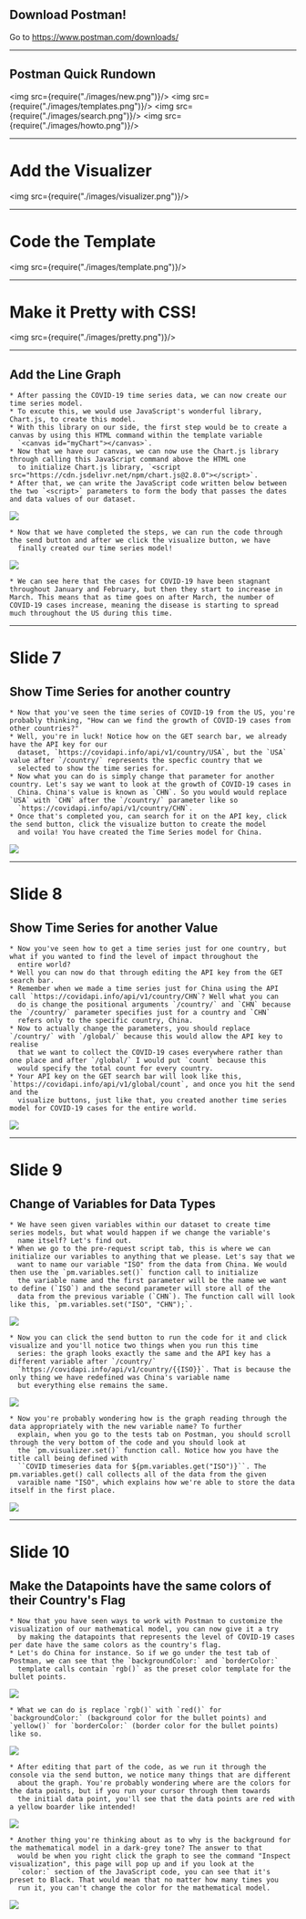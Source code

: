 
## Download Postman!

Go to <a href='https://www.postman.com/downloads/'>https://www.postman.com/downloads/</a>

---

## Postman Quick Rundown

<img src={require("./images/new.png")}/>
<img src={require("./images/templates.png")}/>
<img src={require("./images/search.png")}/>
<img src={require("./images/howto.png")}/>

---

# Add the Visualizer

<img src={require("./images/visualizer.png")}/>

---

# Code the Template

<img src={require("./images/template.png")}/>

---

# Make it Pretty with CSS!

<img src={require("./images/pretty.png")}/>

---

## Add the Line Graph



```notes
* After passing the COVID-19 time series data, we can now create our time series model.
* To excute this, we would use JavaScript's wonderful library, Chart.js, to create this model.
* With this library on our side, the first step would be to create a canvas by using this HTML command within the template variable
  `<canvas id="myChart"></canvas>`.
* Now that we have our canvas, we can now use the Chart.js library through calling this JavaScript command above the HTML one
  to initialize Chart.js library, `<script src="https://cdn.jsdelivr.net/npm/chart.js@2.8.0"></script>`.
* After that, we can write the JavaScript code written below between the two `<script>` parameters to form the body that passes the dates and data values of our dataset.
```
<img src = "https://www.picturepaste.ca/images/2020/04/10/Capture563ae9be88c35cd7.png"/>

```notes
* Now that we have completed the steps, we can run the code through the send button and after we click the visualize button, we have
  finally created our time series model!
```
<img src = "https://miro.medium.com/max/1400/1*DHhYaM-crW_ev_x3abAdWw.png"/>
  
 ```notes
 * We can see here that the cases for COVID-19 have been stagnant throughout January and February, but then they start to increase in March. This means that as time goes on after March, the number of COVID-19 cases increase, meaning the disease is starting to spread much throughout the US during this time.
```

---

# Slide 7

## Show Time Series for another country

```notes
* Now that you've seen the time series of COVID-19 from the US, you're probably thinking, "How can we find the growth of COVID-19 cases from other countries?"
* Well, you're in luck! Notice how on the GET search bar, we already have the API key for our 
  dataset, `https://covidapi.info/api/v1/country/USA`, but the `USA` value after `/country/` represents the specfic country that we
  selected to show the time series for.
* Now what you can do is simply change that parameter for another country. Let's say we want to look at the growth of COVID-19 cases in 
  China. China's value is known as `CHN`. So you would would replace `USA` with `CHN` after the `/country/` parameter like so
  `https://covidapi.info/api/v1/country/CHN`.
* Once that's completed you, can search for it on the API key, click the send button, click the visualize button to create the model 
  and voila! You have created the Time Series model for China.
```
<img src = "https://miro.medium.com/max/1000/1*YrWv1YwhYwZ04tceaKmFGw.png"/>

---

# Slide 8

## Show Time Series for another Value

```notes
* Now you've seen how to get a time series just for one country, but what if you wanted to find the level of impact throughout the
  entire world?
* Well you can now do that through editing the API key from the GET search bar. 
* Remember when we made a time series just for China using the API call `https://covidapi.info/api/v1/country/CHN`? Well what you can
  do is change the positional arguments `/country/` and `CHN` because the `/country/` parameter specifies just for a country and `CHN`
  refers only to the specific country, China.
* Now to actually change the parameters, you should replace `/country/` with `/global/` because this would allow the API key to realise
  that we want to collect the COVID-19 cases everywhere rather than one place and after `/global/` I would put `count` because this
  would specify the total count for every country.
* Your API key on the GET search bar will look like this, `https://covidapi.info/api/v1/global/count`, and once you hit the send and the
  visualize buttons, just like that, you created another time series model for COVID-19 cases for the entire world.
```
<img src = "https://www.picturepaste.ca/images/2020/04/10/global.png"/>
  
---

# Slide 9

## Change of Variables for Data Types

```notes
* We have seen given variables within our dataset to create time series models, but what would happen if we change the variable's
  name itself? Let's find out.
* When we go to the pre-request script tab, this is where we can initialize our variables to anything that we please. Let's say that we
  want to name our variable "ISO" from the data from China. We would then use the `pm.variables.set()` function call to initialize
  the variable name and the first parameter will be the name we want to define (`ISO`) and the second parameter will store all of the
  data from the previous variable (`CHN`). The function call will look like this, `pm.variables.set("ISO", "CHN");`.
```
<img src = "https://www.picturepaste.ca/images/2020/04/10/ISO.png"/>

```notes
* Now you can click the send button to run the code for it and click visualize and you'll notice two things when you run this time 
  series: the graph looks exactly the same and the API key has a different variable after `/country/` 
  `https://covidapi.info/api/v1/country/{{ISO}}`. That is because the only thing we have redefined was China's variable name
  but everything else remains the same.
```
  
<img src = "https://miro.medium.com/max/1000/1*YrWv1YwhYwZ04tceaKmFGw.png"/>
  
```notes
* Now you're probably wondering how is the graph reading through the data appropriately with the new variable name? To further
  explain, when you go to the tests tab on Postman, you should scroll through the very bottom of the code and you should look at
  the `pm.visualizer.set()` function call. Notice how you have the title call being defined with 
  ``COVID timeseries data for ${pm.variables.get("ISO")}``. The pm.variables.get() call collects all of the data from the given 
  varaible name "ISO", which explains how we're able to store the data itself in the first place.
```

<img src = "https://www.picturepaste.ca/images/2020/04/11/ISO-Code.png"/>

---

# Slide 10

## Make the Datapoints have the same colors of their Country's Flag

```notes
* Now that you have seen ways to work with Postman to customize the visualization of our mathematical model, you can now give it a try
  by making the datapoints that represents the level of COVID-19 cases per date have the same colors as the country's flag.
* Let's do China for instance. So if we go under the test tab of Postman, we can see that the `backgroundColor:` and `borderColor:`
  template calls contain `rgb()` as the preset color template for the bullet points.
```

<img src = "https://www.picturepaste.ca/images/2020/04/11/China-Colors-Before.png"/>

```notes
* What we can do is replace `rgb()` with `red()` for `backgroundColor:` (background color for the bullet points) and `yellow()` for `borderColor:` (border color for the bullet points) like so.
```

<img src = "https://www.picturepaste.ca/images/2020/04/11/image86a1cc3b643ebbb4.png"/>

```notes
* After editing that part of the code, as we run it through the console via the send button, we notice many things that are different
  about the graph. You're probably wondering where are the colors for the data points, but if you run your cursor through them towards
  the initial data point, you'll see that the data points are red with a yellow boarder like intended!
```

<img src = "https://www.picturepaste.ca/images/2020/04/11/image-1.png"/>

```notes
* Another thing you're thinking about as to why is the background for the mathematical model in a dark-grey tone? The answer to that
  would be when you right click the graph to see the command "Inspect visualization", this page will pop up and if you look at the
  `color:` section of the JavaScript code, you can see that it's preset to Black. That would mean that no matter how many times you
  run it, you can't change the color for the mathematical model.
```

<img src = "https://www.picturepaste.ca/images/2020/04/11/image-2.png"/>
